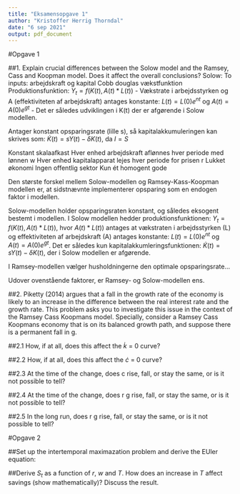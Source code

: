 ```yaml
---
title: "Eksamensopgave 1"
author: "Kristoffer Herrig Thorndal"
date: "6 sep 2021"
output: pdf_document
---
```


#Opgave 1

##1. Explain crucial differences between the Solow model and the Ramsey, Cass and Koopman model. Does it affect the overall conclusions?
Solow:
To inputs: arbejdskraft og kapital
Cobb douglas vækstfunktion
Produktionsfunktion: $Y_t=f(K(t), A(t)*L(t))$
  - Vækstrate i arbejdsstyrken og A (effektiviteten af arbejdskraft) antages konstante: $L(t)=L(0)e^{nt}$ og $A(t)=A(0)e^{gt}$
  - Det er således udviklingen i K(t) der er afgørende i Solow modellen.

Antager konstant opsparingsrate (lille s), så kapitalakkumuleringen kan skrives som: $\dot{K}(t)=sY(t)-\delta K(t)$, da $I=S$

Konstant skalaafkast
Hver enhed arbejdskraft aflønnes hver periode med lønnen w
Hver enhed kapitalapparat lejes hver periode for prisen r
Lukket økonomi
Ingen offentlig sektor
Kun ét homogent gode


Den største forskel mellem Solow-modellen og Ramsey-Kass-Koopman modellen er, at sidstnævnte implementerer opsparing som en endogen faktor i modellen.

Solow-modellen holder opsparingsraten konstant, og således eksogent bestemt i modellen.
I Solow modellen hedder produktionsfunktionen: $Y_t=f(K(t), A(t)*L(t))$, hvor $A(t)*L(t))$ antages at vækstraten i arbejdsstyrken (L) og effektiviteten af arbejdskraft (A) antages konstante: $L(t)=L(0)e^{nt}$ og $A(t)=A(0)e^{gt}$. Det er således kun kapitalakkumleringsfunktionen: $\dot{K}(t)=sY(t)-\delta K(t)$, der i Solow modellen er afgørende.

I Ramsey-modellen vælger husholdningerne den optimale opsparingsrate...

Udover ovenstående faktorer, er Ramsey- og Solow-modellen ens.

##2.  Piketty (2014) argues that a fall in the growth rate of the economy is likely to an increase in the difference between the real interest rate and the growth rate. This problem asks you to investigate this issue in the context of the Ramsey Cass Koopmans model. Specially, consider a Ramsey Cass Koopmans economy that is on its balanced growth path, and suppose there is a permanent fall in g.

##2.1  How, if at all, does this affect the $\dot k$ = 0 curve?


##2.2 How, if at all, does this affect the $\dot c$ = 0 curve?


##2.3 At the time of the change, does c rise, fall, or stay the same, or is it not possible to tell?


##2.4 At the time of the change, does r g rise, fall, or stay the same, or is it not possible to tell?


##2.5 In the long run, does r g rise, fall, or stay the same, or is it not possible to tell? 


#Opgave 2


##Set up the intertemporal maximazation problem and derive the EUler equation:

##Derive $S_t$ as a function of $r$, $w$ and $T$. How does an increase in $T$ affect savings (show mathematically)? Discuss the result.